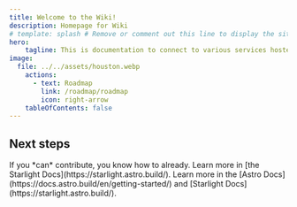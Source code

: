 ```yaml
---
title: Welcome to the Wiki!
description: Homepage for Wiki
# template: splash # Remove or comment out this line to display the site sidebar on this page.
hero:
    tagline: This is documentation to connect to various services hosted on this platform. 
image:
  file: ../../assets/houston.webp
    actions:
      - text: Roadmap
        link: /roadmap/roadmap
        icon: right-arrow
    tableOfContents: false
---
```



## Next steps

<CardGrid stagger>
	<Card title="To contribute" icon="pencil">
		If you *can* contribute, you know how to already. 
	</Card>
	<Card title="Read the docs" icon="open-book">
		Learn more in [the Starlight Docs](https://starlight.astro.build/).
	</Card>
	<Card title="Built with Astro + Starlight" icon="setting">
		Learn more in the [Astro Docs](https://docs.astro.build/en/getting-started/) and [Starlight Docs](https://starlight.astro.build/).
	</Card>
</CardGrid>

